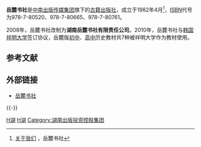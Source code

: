 {{Infobox Company
| company_name        = 湖南岳麓书社有限责任公司
| company_name_en     = Hunan Yuelu Publishing House Co., Ltd.
| company_logo        = 
| company_type        = [[出版社|出版社]]
| original_text       = 
| original_spelling   = 
| company_slogan      = 
| market_information  = 
| ROC_UBN             = 
| abbreviated_name    = 
| foundation          = 1982年4月
| location            = {{PRC}}<br>[[湖南省|湖南省]][[长沙市|长沙市]][[岳麓区|岳麓区]]爱民路47号
| zip_code            = 
| telephone_no        = +86-731-88613511
| key_people          = 
| industry            = 古籍类图书出版业
| products            = 
| services            = 
| capital             = 
| revenue             = 
| operating_income    = 
| profit              = 
| total_asset         = 
| net_asset           = 
| market_value        = 
| num_employees       = 
| P/E ratio           = 
| earnings per share  = 
| Net asset value     = 
| accounting_period   = 
| parent              = [[中南出版传媒集团|中南出版传媒集团]]
| divisions           = 
| major_shareholder   = 
| subsid              = 
| homepage            = http://www.ylss.cn/
| width               = 
}}
'''岳麓书社'''是[[中南出版传媒集团|中南出版传媒集团]]旗下的[[古籍|古籍]][[出版社|出版社]]，成立于1982年4月<ref>[http://www.yueluhistory.com/modAmple/about.htm 关于我们] {{webarchive|url=https://web.archive.org/web/20100603223150/http://www.yueluhistory.com/modAmple/about.htm |date=2010-06-03 }}，岳麓书社</ref>，[[ISBN|ISBN]]代号为978-7-80520、978-7-80665、978-7-80761。

2008年，岳麓书社改制为'''湖南岳麓书社有限责任公司'''。2010年，岳麓书社与[[韩国|韩国]][[祥明大学|祥明大学]]签订协议，岳麓版[[初中|初中]]、[[高中|高中]]历史教材共7种被祥明大学作为教材使用。

== 参考文献 ==
{{Reflist}}

== 外部链接 ==
* [http://www.ylss.cn/ 岳麓书社] {{Wayback|url=http://www.ylss.cn/ |date=20200804002524 }}

{{-}}
{{中南出版传媒集团股份有限公司}}

[[Category:中华人民共和国出版社|H湖]]
[[Category:1982年成立的公司|H湖]]
[[Category:湖南出版投资控股集团|Category:湖南出版投资控股集团]]

{{newspaper-stub}}